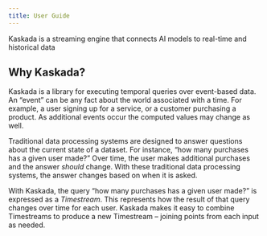 ```yaml
---
title: User Guide
---
```


Kaskada is a streaming engine that connects AI models to real-time and historical data

## Why Kaskada?

Kaskada is a library for executing temporal queries over event-based data.
An "event" can be any fact about the world associated with a time.
For example, a user signing up for a service, or a customer purchasing a product.
As additional events occur the computed values may change as well.

Traditional data processing systems are designed to answer questions about the current state of a dataset.
For instance, "how many purchases has a given user made?"
Over time, the user makes additional purchases and the answer *should* change.
With these traditional data processing systems, the answer changes based on when it is asked.

With Kaskada, the query "how many purchases has a given user made?" is expressed as a _Timestream_.
This represents how the result of that query changes over time for each user.
Kaskada makes it easy to combine Timestreams to produce a new Timestream -- joining points from each input as needed.